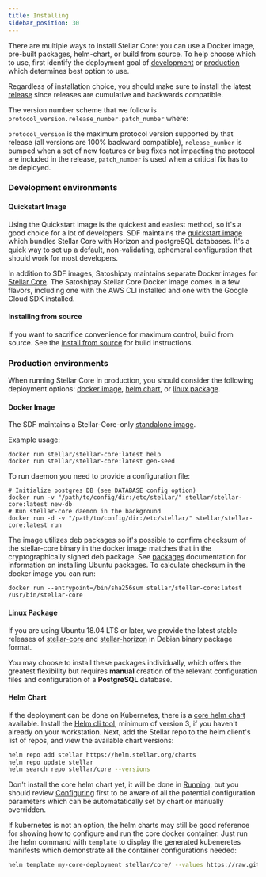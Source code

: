 ```yaml
---
title: Installing
sidebar_position: 30
---
```


There are multiple ways to install Stellar Core: you can use a Docker image, pre-built packages, helm-chart, or build from source. To help choose which to use, first identify the deployment goal of [development](./installation.mdx#development-environments) or [production](./installation.mdx#production-environments) which determines best option to use.

Regardless of installation choice, you should make sure to install the latest [release](https://github.com/stellar/stellar-core/releases) since releases are cumulative and backwards compatible.

The version number scheme that we follow is `protocol_version.release_number.patch_number` where:

`protocol_version` is the maximum protocol version supported by that release (all versions are 100% backward compatible), `release_number` is bumped when a set of new features or bug fixes not impacting the protocol are included in the release, `patch_number` is used when a critical fix has to be deployed.

### Development environments

#### Quickstart Image

Using the Quickstart image is the quickest and easiest method, so it's a good choice for a lot of developers. SDF maintains the [quickstart image](https://github.com/stellar/docker-stellar-core-horizon) which bundles Stellar Core with Horizon and postgreSQL databases. It's a quick way to set up a default, non-validating, ephemeral configuration that should work for most developers.

In addition to SDF images, Satoshipay maintains separate Docker images for [Stellar Core](https://github.com/satoshipay/docker-stellar-core). The Satoshipay Stellar Core Docker image comes in a few flavors, including one with the AWS CLI installed and one with the Google Cloud SDK installed.

#### Installing from source

If you want to sacrifice convenience for maximum control, build from source. See the [install from source](https://github.com/stellar/stellar-core/blob/master/INSTALL.md) for build instructions.

### Production environments

When running Stellar Core in production, you should consider the following deployment options: [docker image](./installation.mdx#docker-image), [helm chart](./installation.mdx#helm-chart), or [linux package](./installation.mdx#linux-package).

#### Docker Image

The SDF maintains a Stellar-Core-only [standalone image](https://hub.docker.com/repository/docker/stellar/stellar-core).

Example usage:

```
docker run stellar/stellar-core:latest help
docker run stellar/stellar-core:latest gen-seed
```

To run daemon you need to provide a configuration file:

```
# Initialize postgres DB (see DATABASE config option)
docker run -v "/path/to/config/dir:/etc/stellar/" stellar/stellar-core:latest new-db
# Run stellar-core daemon in the background
docker run -d -v "/path/to/config/dir:/etc/stellar/" stellar/stellar-core:latest run
```

The image utilizes deb packages so it's possible to confirm checksum of the stellar-core binary in the docker image matches that in the cryptographically signed deb package. See [packages](https://github.com/stellar/packages/) documentation for information on installing Ubuntu packages. To calculate checksum in the docker image you can run:

```
docker run --entrypoint=/bin/sha256sum stellar/stellar-core:latest /usr/bin/stellar-core
```

#### Linux Package

If you are using Ubuntu 18.04 LTS or later, we provide the latest stable releases of [stellar-core](https://github.com/stellar/stellar-core) and [stellar-horizon](https://github.com/stellar/go/tree/master/services/horizon) in Debian binary package format.

You may choose to install these packages individually, which offers the greatest flexibility but requires **manual** creation of the relevant configuration files and configuration of a **PostgreSQL** database.

#### Helm Chart

If the deployment can be done on Kubernetes, there is a [core helm chart](https://github.com/stellar/helm-charts/blob/main/charts/core) available. Install the [Helm cli tool](https://helm.sh/docs/intro/install/), minimum of version 3, if you haven't already on your workstation. Next, add the Stellar repo to the helm client's list of repos, and view the available chart versions:

<CodeExample>

```bash
helm repo add stellar https://helm.stellar.org/charts
helm repo update stellar
helm search repo stellar/core --versions
```

</CodeExample>

Don't install the core helm chart yet, it will be done in [Running](./running-node.mdx), but you should review [Configuring](./configuring.mdx) first to be aware of all the potential configuration parameters which can be automatatically set by chart or manually overridden.

If kubernetes is not an option, the helm charts may still be good reference for showing how to configure and run the core docker container. Just run the helm command with `template` to display the generated kubeneretes manifests which demonstrate all the container configurations needed:

<CodeExample>

```bash
helm template my-core-deployment stellar/core/ --values https://raw.githubusercontent.com/stellar/helm-charts/main/charts/core/values.yaml
```

</CodeExample>
